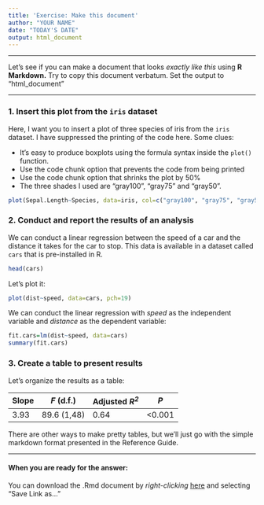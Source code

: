 ```yaml
---
title: 'Exercise: Make this document'
author: "YOUR NAME"
date: "TODAY'S DATE"
output: html_document
---
```


***

Let's see if you can make a document that looks *exactly like this* using **R Markdown.** Try to copy this document verbatum. Set the output to "html_document"

***

### 1. Insert this plot from the `iris` dataset

Here, I want you to insert a plot of three species of iris from the `iris` dataset. I have suppressed the printing of the code here. 
Some clues:

* It's easy to produce boxplots using the formula syntax inside the `plot()` function.
* Use the code chunk option that prevents the code from being printed
* Use the code chunk option that shrinks the plot by 50%
* The three shades I used are "gray100", "gray75" and "gray50".


```r
plot(Sepal.Length~Species, data=iris, col=c("gray100", "gray75", "gray50"), main="Sepal Length of Three Species of Iris")
```


### 2. Conduct and report the results of an analysis
We can conduct a linear regression between the speed of a car and the distance it takes for the car to stop. This data is available in a dataset called `cars` that is pre-installed in R. 

```r
head(cars)
```

Let's plot it:
```r
plot(dist~speed, data=cars, pch=19)
```

We can conduct the linear regression with *speed* as the independent variable and *distance* as the dependent variable:

```r
fit.cars=lm(dist~speed, data=cars)
summary(fit.cars)
```


### 3. Create a table to present results
Let's organize the results as a table:


Slope | *F* (d.f.) | Adjusted *R^2^* | *P* 
----- | -----------| ----------------| ------
3.93  |89.6 (1,48) |   0.64          | <0.001


There are other ways to make pretty tables, but we'll just go with the simple markdown format presented in the Reference Guide. 

---

#### When you are ready for the answer: 
You can download the .Rmd document by *right-clicking* [here](11.e.RMDExercise.Rmd) and selecting "Save Link as..."